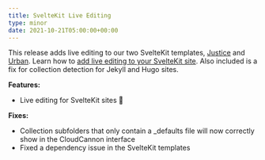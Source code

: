 ```yaml
---
title: SvelteKit Live Editing
type: minor
date: 2021-10-21T05:00:00+00:00
---
```

This release adds live editing to our two SvelteKit templates, [Justice](https://cloudcannon.com/community/themes/justice/) and [Urban](https://cloudcannon.com/community/themes/urban/). Learn how to [add live editing to your SvelteKit site](/documentation/articles/live-editing-with-svelte/). Also included is a fix for collection detection for Jekyll and Hugo sites.

**Features:**

* Live editing for SvelteKit sites 🎉

**Fixes:**

* Collection subfolders that only contain a \_defaults file will now correctly show in the CloudCannon interface
* Fixed a dependency issue in the SvelteKit templates
